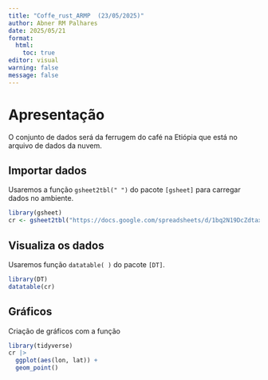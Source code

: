 ```yaml
---
title: "Coffe_rust_ARMP  (23/05/2025)"
author: Abner RM Palhares
date: 2025/05/21
format:
  html:
    toc: true
editor: visual
warning: false
message: false
---
```


# Apresentação

O conjunto de dados será da ferrugem do café na Etiópia que está no arquivo de dados da nuvem.

## Importar dados

Usaremos a função `gsheet2tbl(" ")` do pacote `[gsheet]` para carregar dados no ambiente.

```r
library(gsheet)
cr <- gsheet2tbl("https://docs.google.com/spreadsheets/d/1bq2N19DcZdtax2fQW9OHSGMR0X2__Z9T/edit?gid=1871397229#gid=1871397229")

```

## Visualiza os dados

Usaremos função `datatable( )` do pacote `[DT]`.

```r

library(DT)
datatable(cr)
```

## Gráficos

Criação de gráficos com a função

```r
library(tidyverse)
cr |> 
  ggplot(aes(lon, lat)) +
  geom_point()
```

